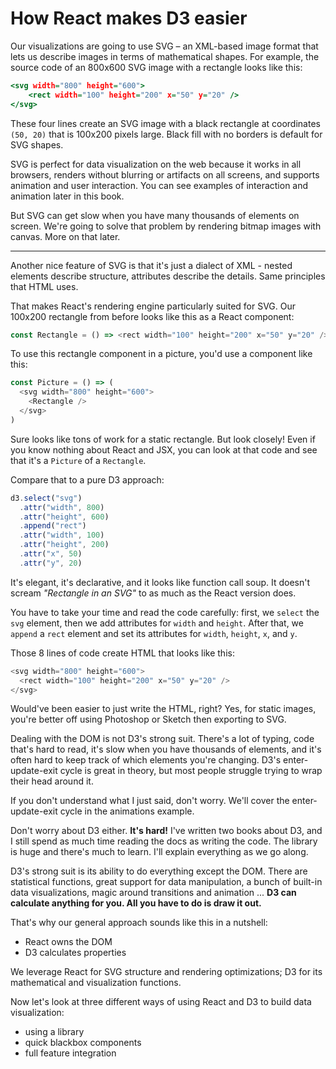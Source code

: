 
# How React makes D3 easier

<Vimeo id={424607924} />

Our visualizations are going to use SVG – an XML-based image format that lets
us describe images in terms of mathematical shapes. For example, the source
code of an 800x600 SVG image with a rectangle looks like this:

```{.html caption="SVG rectangle"}
<svg width="800" height="600">
    <rect width="100" height="200" x="50" y="20" />
</svg>
```

These four lines create an SVG image with a black rectangle at coordinates
`(50, 20)` that is 100x200 pixels large. Black fill with no borders is default
for SVG shapes.

SVG is perfect for data visualization on the web because it works in all
browsers, renders without blurring or artifacts on all screens, and supports
animation and user interaction. You can see examples of interaction and
animation later in this book.

But SVG can get slow when you have many thousands of elements on screen. We're
going to solve that problem by rendering bitmap images with canvas. More on
that later.

---

<Vimeo id={424606721} />

Another nice feature of SVG is that it's just a dialect of XML - nested
elements describe structure, attributes describe the details. Same principles
that HTML uses.

That makes React's rendering engine particularly suited for SVG. Our 100x200
rectangle from before looks like this as a React component:

```javascript
const Rectangle = () => <rect width="100" height="200" x="50" y="20" />
```

To use this rectangle component in a picture, you'd use a component like this:

```javascript
const Picture = () => (
  <svg width="800" height="600">
    <Rectangle />
  </svg>
)
```

Sure looks like tons of work for a static rectangle. But look closely! Even if
you know nothing about React and JSX, you can look at that code and see that
it's a `Picture` of a `Rectangle`.

Compare that to a pure D3 approach:

```javascript
d3.select("svg")
  .attr("width", 800)
  .attr("height", 600)
  .append("rect")
  .attr("width", 100)
  .attr("height", 200)
  .attr("x", 50)
  .attr("y", 20)
```

It's elegant, it's declarative, and it looks like function call soup. It
doesn't scream _"Rectangle in an SVG"_ to as much as the React version does.

You have to take your time and read the code carefully: first, we `select` the
`svg` element, then we add attributes for `width` and `height`. After that, we
`append` a `rect` element and set its attributes for `width`, `height`, `x`,
and `y`.

Those 8 lines of code create HTML that looks like this:

```javascript
<svg width="800" height="600">
  <rect width="100" height="200" x="50" y="20" />
</svg>
```

Would've been easier to just write the HTML, right? Yes, for static images,
you're better off using Photoshop or Sketch then exporting to SVG.

Dealing with the DOM is not D3's strong suit. There's a lot of typing, code
that's hard to read, it's slow when you have thousands of elements, and it's
often hard to keep track of which elements you're changing. D3's
enter-update-exit cycle is great in theory, but most people struggle trying to
wrap their head around it.

If you don't understand what I just said, don't worry. We'll cover the
enter-update-exit cycle in the animations example.

Don't worry about D3 either. **It's hard!** I've written two books about D3,
and I still spend as much time reading the docs as writing the code. The
library is huge and there's much to learn. I'll explain everything as we go
along.

D3's strong suit is its ability to do everything except the DOM. There are
statistical functions, great support for data manipulation, a bunch of built-in
data visualizations, magic around transitions and animation ... **D3 can
calculate anything for you. All you have to do is draw it out.**

That's why our general approach sounds like this in a nutshell:

- React owns the DOM
- D3 calculates properties

We leverage React for SVG structure and rendering optimizations; D3 for its
mathematical and visualization functions.

Now let's look at three different ways of using React and D3 to build data
visualization:

- using a library
- quick blackbox components
- full feature integration
